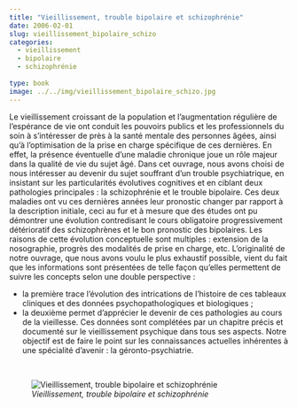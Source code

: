 ```yaml
---
title: "Vieillissement, trouble bipolaire et schizophrénie"
date: 2006-02-01
slug: vieillissement_bipolaire_schizo
categories:
  - vieillissement
  - bipolaire
  - schizophrénie
  
type: book
image: ../../img/vieillissement_bipolaire_schizo.jpg
---
```


Le vieillissement croissant de la population et l’augmentation régulière de l’espérance de vie ont conduit les pouvoirs publics et les professionnels du soin à s’intéresser de près à la santé mentale des personnes âgées, ainsi qu’à l’optimisation de la prise en charge spécifique de ces dernières.
En effet, la présence éventuelle d’une maladie chronique joue un rôle majeur dans la qualité de vie du sujet âgé.
Dans cet ouvrage, nous avons choisi de nous intéresser au devenir du sujet souffrant d’un trouble psychiatrique, en insistant sur les particularités évolutives cognitives et en ciblant deux pathologies principales : la schizophrénie et le trouble bipolaire.
Ces deux maladies ont vu ces dernières années leur pronostic changer par rapport à la description initiale, ceci au fur et à mesure que des études ont pu démontrer une évolution contredisant le cours obligatoire progressivement détérioratif des schizophrènes et le bon pronostic des bipolaires.
Les raisons de cette évolution conceptuelle sont multiples : extension de la nosographie, progrès des modalités de prise en charge, etc.
L’originalité de notre ouvrage, que nous avons voulu le plus exhaustif possible, vient du fait que les informations sont présentées de telle façon qu'elles permettent de suivre les concepts selon une double perspective :

- la première trace l'évolution des intrications de l'histoire de ces tableaux cliniques et des données psychopathologiques et biologiques ;
- la deuxième permet d'apprécier le devenir de ces pathologies au cours de la vieillesse.
Ces données sont complétées par un chapitre précis et documenté sur le vieillissement psychique dans tous ses aspects.
Notre objectif est de faire le point sur les connaissances actuelles inhérentes à une spécialité d’avenir : la géronto-psychiatrie.

<br>

![_Vieillissement, trouble bipolaire et schizophrénie_](../../img/vieillissement_bipolaire_schizo.jpg)
